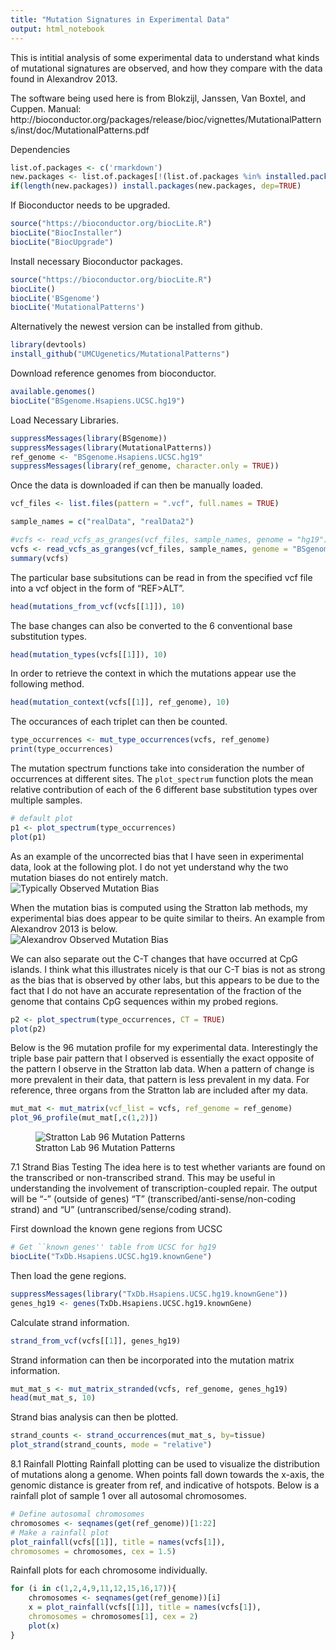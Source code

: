 ```yaml
---
title: "Mutation Signatures in Experimental Data"
output: html_notebook
---
```


This is intitial analysis of some experimental data to understand what kinds of mutational signatures
are observed, and how they compare with the data found in Alexandrov 2013.

The software being used here is from Blokzijl, Janssen, Van Boxtel, and Cuppen.
Manual: http://bioconductor.org/packages/release/bioc/vignettes/MutationalPatterns/inst/doc/MutationalPatterns.pdf

Dependencies
```r
list.of.packages <- c('rmarkdown')
new.packages <- list.of.packages[!(list.of.packages %in% installed.packages()[,"Package"])]
if(length(new.packages)) install.packages(new.packages, dep=TRUE)
```

If Bioconductor needs to be upgraded.
```r
source("https://bioconductor.org/biocLite.R")
biocLite("BiocInstaller")
biocLite("BiocUpgrade")
```

Install necessary Bioconductor packages.
```r
source("https://bioconductor.org/biocLite.R")
biocLite()
biocLite('BSgenome')
biocLite('MutationalPatterns')
```

Alternatively the newest version can be installed from github.
```r
library(devtools)
install_github("UMCUgenetics/MutationalPatterns")
```

Download reference genomes from bioconductor.
```r
available.genomes()
biocLite("BSgenome.Hsapiens.UCSC.hg19")
```

Load Necessary Libraries.
```r
suppressMessages(library(BSgenome))
suppressMessages(library(MutationalPatterns))
ref_genome <- "BSgenome.Hsapiens.UCSC.hg19"
suppressMessages(library(ref_genome, character.only = TRUE))
```

Once the data is downloaded if can then be manually loaded.
```r
vcf_files <- list.files(pattern = ".vcf", full.names = TRUE)

sample_names = c("realData", "realData2")

#vcfs <- read_vcfs_as_granges(vcf_files, sample_names, genome = "hg19")
vcfs <- read_vcfs_as_granges(vcf_files, sample_names, genome = "BSgenome.Hsapiens.UCSC.hg19")
summary(vcfs)
```

The particular base subsitutions can be read in from the specified vcf file into a vcf object in the form of "REF>ALT".
```r
head(mutations_from_vcf(vcfs[[1]]), 10)
```

The base changes can also be converted to the 6 conventional base substitution types.
```r
head(mutation_types(vcfs[[1]]), 10)
```

In order to retrieve the context in which the mutations appear use the following method.
```r
head(mutation_context(vcfs[[1]], ref_genome), 10)
```

The occurances of each triplet can then be counted.
```r
type_occurrences <- mut_type_occurrences(vcfs, ref_genome)
print(type_occurrences)
```

The mutation spectrum functions take into consideration the number of occurrences at different sites.
The `plot_spectrum` function plots the mean relative contribution of each of the 6 different base substitution types over multiple samples.
```r
# default plot
p1 <- plot_spectrum(type_occurrences)
plot(p1)
```

As an example of the uncorrected bias that I have seen in experimental data, look at the following plot.
I do not yet understand why the two mutation biases do not entirely match.  
![Typically Observed Mutation Bias](./exampleMutBias.jpg) 

When the mutation bias is computed using the Stratton lab methods, my experimental bias does appear to be
quite similar to theirs. An example from Alexandrov 2013 is below.  
![Alexandrov Observed Mutation Bias](./alexandrovMutBias.jpg)

We can also separate out the C-T changes that have occurred at CpG islands. I think what this illustrates nicely is that
our C-T bias is not as strong as the bias that is observed by other labs, but this appears to be due to the fact that I do
not have an accurate representation of the fraction of the genome that contains CpG sequences within my probed regions.
```r
p2 <- plot_spectrum(type_occurrences, CT = TRUE)
plot(p2)
```

Below is the 96 mutation profile for my experimental data. Interestingly the triple
base pair pattern that I observed is essentially the exact opposite of the pattern I
observe in the Stratton lab data. When a pattern of change is more prevalent in their
data, that pattern is less prevalent in my data. For reference, three organs from the
Stratton lab are included after my data.
```r
mut_mat <- mut_matrix(vcf_list = vcfs, ref_genome = ref_genome)
plot_96_profile(mut_mat[,c(1,2)])
```

![Stratton Lab 96 Mutation Patterns](./stratton96.png) 

7.1 Strand Bias Testing
The idea here is to test whether variants are found on the transcribed or non-transcribed strand.
This may be useful in understanding the involvement of transcription-coupled repair.
The output will be "-" (outside of genes) "T" (transcribed/anti-sense/non-coding strand) and "U" (untranscribed/sense/coding strand).

First download the known gene regions from UCSC
```r
# Get ``known genes'' table from UCSC for hg19
biocLite("TxDb.Hsapiens.UCSC.hg19.knownGene")
```

Then load the gene regions.
```r
suppressMessages(library("TxDb.Hsapiens.UCSC.hg19.knownGene"))
genes_hg19 <- genes(TxDb.Hsapiens.UCSC.hg19.knownGene)
```

Calculate strand information.
```r
strand_from_vcf(vcfs[[1]], genes_hg19)
```

Strand information can then be incorporated into the mutation matrix information.
```r
mut_mat_s <- mut_matrix_stranded(vcfs, ref_genome, genes_hg19)
head(mut_mat_s, 10)
```

Strand bias analysis can then be plotted.
```r
strand_counts <- strand_occurrences(mut_mat_s, by=tissue)
plot_strand(strand_counts, mode = "relative")
```

8.1 Rainfall Plotting
Rainfall plotting can be used to visualize the distribution of mutations along a genome.
When points fall down towards the x-axis, the genomic distance is greater from ref, and indicative of hotspots.
Below is a rainfall plot of sample 1 over all autosomal chromosomes.
```r
# Define autosomal chromosomes
chromosomes <- seqnames(get(ref_genome))[1:22]
# Make a rainfall plot
plot_rainfall(vcfs[[1]], title = names(vcfs[1]),
chromosomes = chromosomes, cex = 1.5)
```

Rainfall plots for each chromosome individually.
```r
for (i in c(1,2,4,9,11,12,15,16,17)){
    chromosomes <- seqnames(get(ref_genome))[i]
    x = plot_rainfall(vcfs[[1]], title = names(vcfs[1]),
    chromosomes = chromosomes[1], cex = 2)
    plot(x)
}
```

